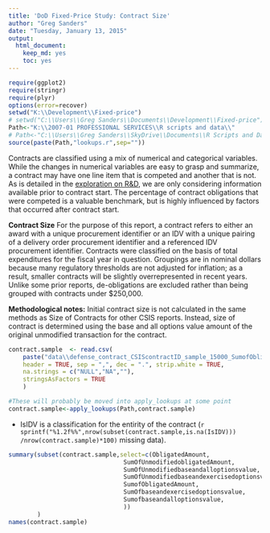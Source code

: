 ```yaml
---
title: 'DoD Fixed-Price Study: Contract Size'
author: "Greg Sanders"
date: "Tuesday, January 13, 2015"
output:
  html_document:
    keep_md: yes
    toc: yes
---
```


```r
require(ggplot2)
require(stringr)
require(plyr)
options(error=recover)
setwd("K:\\Development\\Fixed-price")
# setwd("C:\\Users\\Greg Sanders\\Documents\\Development\\Fixed-price")
Path<-"K:\\2007-01 PROFESSIONAL SERVICES\\R scripts and data\\"
# Path<-"C:\\Users\\Greg Sanders\\SkyDrive\\Documents\\R Scripts and Data SkyDrive\\"
source(paste(Path,"lookups.r",sep=""))

```

Contracts are classified using a mix of numerical and categorical variables. While the changes in numerical variables are easy to grasp and summarize, a contract may have one line item that is competed and another that is not. As is detailed in the [exploration on R&D](RnD_1to5_exploration.md), we are only considering information available prior to contract start. The percentage of contract obligations that were competed is a valuable benchmark, but is highly influenced by factors that occurred after contract start.

**Contract Size**
For the purpose of this report, a contract refers to either an award with a unique procurement identifier or an IDV with a unique pairing of a delivery order procurement identifier and a referenced IDV procurement identifier.  Contracts were classified on the basis of total expenditures for the fiscal year in question.  Groupings are in nominal dollars because many regulatory thresholds are not adjusted for inflation; as a result, smaller contracts will be slightly overrepresented in recent years.  Unlike some prior reports, de-obligations are excluded rather than being grouped with contracts under $250,000.

**Methodological notes:**
Initial contract size is not calculated in the same methods as Size of Contracts for other CSIS reports.  Instead, size of contract is determined using the base and all options value amount of the original unmodified transaction for the contract.



```r
contract.sample  <- read.csv(
    paste("data\\defense_contract_CSIScontractID_sample_15000_SumofObligatedAmount.csv", sep = ""),
    header = TRUE, sep = ",", dec = ".", strip.white = TRUE, 
    na.strings = c("NULL","NA",""),
    stringsAsFactors = TRUE
    )

#These will probably be moved into apply_lookups at some point
contract.sample<-apply_lookups(Path,contract.sample)
```

* IsIDV is a classification for the entirity of the contract  (`r sprintf("%1.2f%%",nrow(subset(contract.sample,is.na(IsIDV))) /nrow(contract.sample)*100)` missing data).
  
```r
summary(subset(contract.sample,select=c(ObligatedAmount,
                                SumOfUnmodifiedobligatedAmount,
                                SumOfUnmodifiedbaseandalloptionsvalue,
                                SumOfUnmodifiedbaseandexercisedoptionsvalue,
                                SumofObligatedAmount,
                                SumOfbaseandexercisedoptionsvalue,
                                Sumofbaseandalloptionsvalue,                                
                                ))
        )
names(contract.sample)
```
